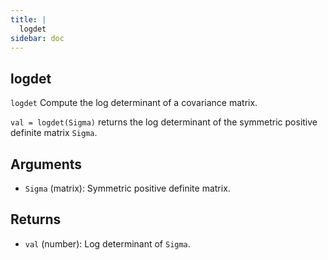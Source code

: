 ```yaml
--- 
title: | 
  logdet
sidebar: doc
---
```


::: {.doc-box}
::: {.callout-warning appearance="simple" icon="false" collapse="true"}    
# logdet


`logdet` Compute the log determinant of a covariance matrix.

`val = logdet(Sigma)` returns the log determinant of the
symmetric positive definite matrix `Sigma`.

## Arguments
- `Sigma` (matrix): Symmetric positive definite matrix.

## Returns
- `val` (number): Log determinant of `Sigma`.
:::
:::


    
